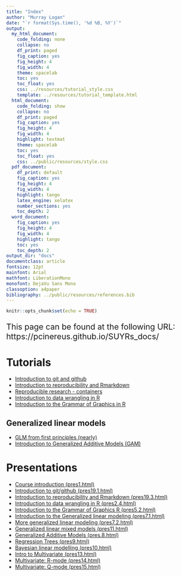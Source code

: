 ```yaml
---
title: "Index"
author: "Murray Logan"
date: "`r format(Sys.time(), '%d %B, %Y')`"
output:
  my_html_document:
    code_folding: none
    collapse: no
    df_print: paged
    fig_caption: yes
    fig_height: 4
    fig_width: 4
    theme: spacelab
    toc: yes
    toc_float: yes
    css: ../resources/tutorial_style.css
    template: ../resources/tutorial_template.html
  html_document:
    code_folding: show
    collapse: no
    df_print: paged
    fig_caption: yes
    fig_height: 4
    fig_width: 4
    highlight: textmat
    theme: spacelab
    toc: yes
    toc_float: yes
    css: ../public/resources/style.css
  pdf_document:
    df_print: default
    fig_caption: yes
    fig_height: 4
    fig_width: 4
    highlight: tango
    latex_engine: xelatex
    number_sections: yes
    toc_depth: 2
  word_document:
    fig_caption: yes
    fig_height: 4
    fig_width: 4
    highlight: tango
    toc: yes
    toc_depth: 2
output_dir: "docs"
documentclass: article
fontsize: 12pt
mainfont: Arial
mathfont: LiberationMono
monofont: DejaVu Sans Mono
classoption: a4paper
bibliography: ../public/resources/references.bib
---
```


```r
knitr::opts_chunk$set(echo = TRUE)
```

<div style="font-size:16pt">
This page can be found at the following URL:<br>
https://pcinereus.github.io/SUYRs_docs/
</div>
   
# Tutorials
- [Introduction to git and github](http://www.flutterbys.com.au/stats/tut/tut19.1.html)
- [Introduction to reproducibility and Rmarkdown](reproducible_research_rmarkdown.html)
- [Reproducible research - containers](reproducible_research_docker.html)
<!--- [Introduction to data wrangling in R](http://www.flutterbys.com.au/stats/tut/tut2.4.html)-->
- [Introduction to data wrangling in R](data_manipulation.html)
- [Introduction to the Grammar of Graphics in R](grammar_of_graphics.html)
 
## Generalized linear models

- [GLM from first principles (nearly)](glm_part1.html)
- [Introduction to Generalized Additive Models (GAM)](gam_part1.html)

# Presentations

- [Course introduction (pres1.html)](pres1.html)
- [Introduction to git/github (pres19.1.html)](pres19.1.html)
- [Introduction to reproducibility and Rmarkdown (pres19.3.html)](pres19.3.html)
- [Introduction to data wrangling in R (pres2.4.html)](pres2.4.html)
- [Introduction to the Grammar of Graphics  R (pres5.2.html)](pres5.2.html)
- [Introduction to the Generalized linear modeling (pres7.1.html)](pres7.1.html)
- [More generalized linear modeling (pres7.2.html)](pres7.2.html)
- [Generalized linear mixed models (pres11.html)](pres11.html)
- [Generalized Additive Models (pres.8.html)](pres.8.html)
- [Regression Trees (pres9.html)](pres9.html)
- [Bayesian linear modelling (pres10.html)](pres10.html)
- [Intro to Multivariate (pres13.html)](pres13.html)
- [Multivariate: R-mode (pres14.html)](pres14.html)
- [Multivariate: Q-mode (pres15.html)](pres15.html)
 
